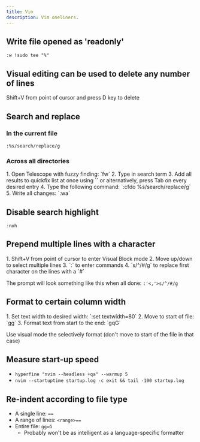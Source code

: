 ```yaml
---
title: Vim
description: Vim oneliners.
---
```


## Write file opened as 'readonly'

```vim
:w !sudo tee "%"
```

## Visual editing can be used to delete any number of lines

Shift+V from point of cursor and press D key to delete

## Search and replace

### In the current file

```vim
:%s/search/replace/g
```

### Across all directories

<Steps>
1. Open Telescope with fuzzy finding: `<leader>fw`
2. Type in search term
3. Add all results to quickfix list at once using `<Ctrl-q>` or alternatively, press Tab on every desired entry
4. Type the following command: `:cfdo %s/search/replace/g`
5. Write all changes: `:wa`
</Steps>

## Disable search highlight

```vim
:noh
```

## Prepend multiple lines with a character

<Steps>
1. Shift+V from point of cursor to enter Visual Block mode
2. Move up/down to select multiple lines
3. `:` to enter commands
4. `s/^/#/g` to replace first character on the lines with a `#`
</Steps>

The prompt will look something like this when all done: `:'<,'>s/^/#/g`

## Format to certain column width

<Steps>
1. Set text width to desired width: `:set textwidth=80`
2. Move to start of file: `gg`
3. Format text from start to the end: `gqG`
</Steps>

Use visual mode the selectively format (don't move to start of the file in that case)

## Measure start-up speed

* `hyperfine "nvim --headless +qa" --warmup 5`
* `nvim --startuptime startup.log -c exit && tail -100 startup.log`

## Re-indent according to file type

* A single line: `==`
* A range of lines: `<range>==`
* Entire file: `gg=G`
  * Probably won't be as intelligent as a language-specific formatter

